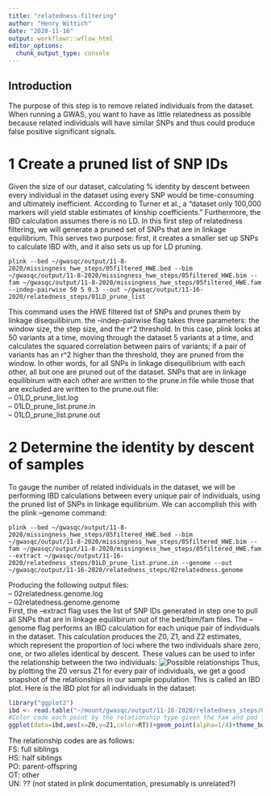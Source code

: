 ```yaml
---
title: "relatedness-filtering"
author: "Henry Wittich"
date: "2020-11-16"
output: workflowr::wflow_html
editor_options:
  chunk_output_type: console
---
```


## Introduction
The purpose of this step is to remove related individuals from the dataset. When running a GWAS, you want to have as little relatedness as possible because related individuals will have similar SNPs and thus could produce false positive significant signals.

# 1 Create a pruned list of SNP IDs
Given the size of our dataset, calculating % identity by descent between every individual in the dataset using every SNP would be time-consuming and ultimately inefficient. According to Turner et al., a "dataset only 100,000 markers will yield stable estimates of kinship coefficients." Furthermore, the IBD calculation assumes there is no LD. In this first step of relatedness filtering, we will generate a pruned set of SNPs that are in linkage equilibrium. This serves two purpose: first, it creates a smaller set up SNPs to calculate IBD with, and it also sets us up for LD pruning.
```{}
plink --bed ~/gwasqc/output/11-8-2020/missingness_hwe_steps/05filtered_HWE.bed --bim ~/gwasqc/output/11-8-2020/missingness_hwe_steps/05filtered_HWE.bim --fam ~/gwasqc/output/11-8-2020/missingness_hwe_steps/05filtered_HWE.fam --indep-pairwise 50 5 0.3 --out ~/gwasqc/output/11-16-2020/relatedness_steps/01LD_prune_list
```
This command uses the HWE filtered list of SNPs and prunes them by linkage disequilibirum. the --indep-pairwise flag takes three parameters: the window size, the step size, and the r^2 threshold. In this case, plink looks at 50 variants at a time, moving through the dataset 5 variants at a time, and calculates the squared correlation between pairs of variants; if a pair of variants has an r^2 higher than the threshold, they are pruned from the window. In other words, for all SNPs in linkage disequilibrium with each other, all but one are pruned out of the dataset. SNPs that are in linkage equilibirum with each other are written to the prune.in file while those that are excluded are written to the prune.out file:  
-- 01LD_prune_list.log  
-- 01LD_prune_list.prune.in  
-- 01LD_prune_list.prune.out  

# 2 Determine the identity by descent of samples
To gauge the number of related individuals in the dataset, we will be performing IBD calculations between every unique pair of individuals, using the pruned list of SNPs in linkage equilibrium. We can accomplish this with the plink --genome command:
```{}
plink --bed ~/gwasqc/output/11-8-2020/missingness_hwe_steps/05filtered_HWE.bed --bim ~/gwasqc/output/11-8-2020/missingness_hwe_steps/05filtered_HWE.bim --fam ~/gwasqc/output/11-8-2020/missingness_hwe_steps/05filtered_HWE.fam --extract ~/gwasqc/output/11-16-2020/relatedness_steps/01LD_prune_list.prune.in --genome --out ~/gwasqc/output/11-16-2020/relatedness_steps/02relatedness.genome
```
Producing the following output files:  
-- 02relatedness.genome.log  
-- 02relatedness.genome.genome  
First, the --extract flag uses the list of SNP IDs generated in step one to pull all SNPs that are in linkage equilibirum out of the bed/bim/fam files. The --genome flag performs an IBD calculation for each unique pair of individuals in the dataset. This calculation produces the Z0, Z1, and Z2 estimates, which represent the proportion of loci where the two individuals share zero, one, or two alleles identical by descent. These values can be used to infer the relationship between the two individuals:
![Possible relationships](assets/IBD_relationships.png)
Thus, by plotting the Z0 versus Z1 for every pair of individuals, we get a good snapshot of the relationships in our sample population. This is called an IBD plot. Here is the IBD plot for all individuals in the dataset.
```r
library("ggplot2")
ibd <- read.table("~/mount/gwasqc/output/11-16-2020/relatedness_steps/02relatedness.genome.genome",header=T)
#Color code each point by the relationship type given the fam and ped filefile
ggplot(data=ibd,aes(x=Z0,y=Z1,color=RT))+geom_point(alpha=1/4)+theme_bw()
```
The relationship codes are as follows:  
FS: full siblings  
HS: half siblings  
PO: parent-offspring  
OT: other  
UN: ?? (not stated in plink documentation, presumably is unrelated?)

